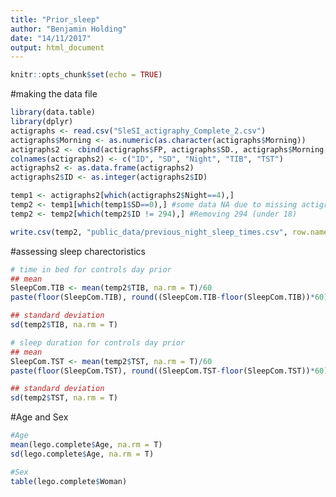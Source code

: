 ```yaml
---
title: "Prior_sleep"
author: "Benjamin Holding"
date: "14/11/2017"
output: html_document
---
```


```r
knitr::opts_chunk$set(echo = TRUE)
```

#making the data file
```r
library(data.table)
library(dplyr)
actigraphs <- read.csv("SleSI_actigraphy_Complete_2.csv")
actigraphs$Morning <- as.numeric(as.character(actigraphs$Morning))
actigraphs2 <- cbind(actigraphs$FP, actigraphs$SD., actigraphs$Morning, actigraphs$Time.in.bed..min., actigraphs$Assumed.sleep.time..min.)
colnames(actigraphs2) <- c("ID", "SD", "Night", "TIB", "TST")
actigraphs2 <- as.data.frame(actigraphs2)
actigraphs2$ID <- as.integer(actigraphs2$ID)

temp1 <- actigraphs2[which(actigraphs2$Night==4),]
temp2 <- temp1[which(temp1$SD==0),] #some data NA due to missing actigraphy data
temp2 <- temp2[which(temp2$ID != 294),] #Removing 294 (under 18)

write.csv(temp2, "public_data/previous_night_sleep_times.csv", row.names= F)
```

#assessing sleep charectoristics
```r

# time in bed for controls day prior
## mean
SleepCom.TIB <- mean(temp2$TIB, na.rm = T)/60 
paste(floor(SleepCom.TIB), round((SleepCom.TIB-floor(SleepCom.TIB))*60), sep=":") 

## standard deviation
sd(temp2$TIB, na.rm = T)

# sleep duration for controls day prior
## mean
SleepCom.TST <- mean(temp2$TST, na.rm = T)/60
paste(floor(SleepCom.TST), round((SleepCom.TST-floor(SleepCom.TST))*60), sep=":") 

## standard deviation
sd(temp2$TST, na.rm = T) 
```

#Age and Sex
```r
#Age
mean(lego.complete$Age, na.rm = T)
sd(lego.complete$Age, na.rm = T)

#Sex
table(lego.complete$Woman)
```

